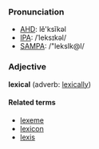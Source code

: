 ===Pronunciation===
*[[w:AHD|AHD]]: lĕ'ksĭkəl
*[[w:IPA|IPA]]: /ˈleksɪkəl/
*[[w:SAMPA|SAMPA]]: /"leksIk@l/

===Adjective===
'''lexical''' (adverb: [[lexically]])

====Related terms====
*[[lexeme]]
*[[lexicon]]
*[[lexis]]